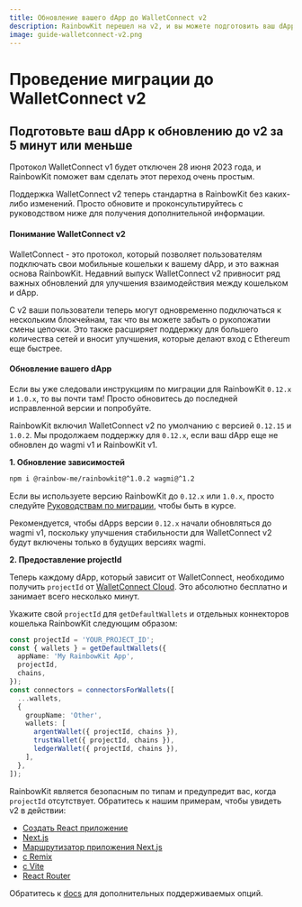 ```yaml
---
title: Обновление вашего dApp до WalletConnect v2
description: RainbowKit перешел на v2, и вы можете подготовить ваш dApp за 5 минут или меньше
image: guide-walletconnect-v2.png
---
```


# Проведение миграции до WalletConnect v2

## Подготовьте ваш dApp к обновлению до v2 за 5 минут или меньше

Протокол WalletConnect v1 будет отключен 28 июня 2023 года, и RainbowKit поможет вам сделать этот переход очень простым.

Поддержка WalletConnect v2 теперь стандартна в RainbowKit без каких-либо изменений. Просто обновите и проконсультируйтесь с руководством ниже для получения дополнительной информации.

#### Понимание WalletConnect v2

WalletConnect - это протокол, который позволяет пользователям подключать свои мобильные кошельки к вашему dApp, и это важная основа RainbowKit. Недавний выпуск WalletConnect v2 привносит ряд важных обновлений для улучшения взаимодействия между кошельком и dApp.

С v2 ваши пользователи теперь могут одновременно подключаться к нескольким блокчейнам, так что вы можете забыть о рукопожатии смены цепочки. Это также расширяет поддержку для большего количества сетей и вносит улучшения, которые делают вход с Ethereum еще быстрее.

#### Обновление вашего dApp

Если вы уже следовали инструкциям по миграции для RainbowKit `0.12.x` и `1.0.x`, то вы почти там! Просто обновитесь до последней исправленной версии и попробуйте.

RainbowKit включил WalletConnect v2 по умолчанию с версией `0.12.15` и `1.0.2`. Мы продолжаем поддержку для `0.12.x`, если ваш dApp еще не обновлен до wagmi v1 и RainbowKit v1.

**1. Обновление зависимостей**

```bash
npm i @rainbow-me/rainbowkit@^1.0.2 wagmi@^1.2
```

Если вы используете версию RainbowKit до `0.12.x` или `1.0.x`, просто следуйте [Руководствам по миграции](/docs/migration-guide), чтобы быть в курсе.

Рекомендуется, чтобы dApps версии `0.12.x` начали обновляться до wagmi v1, поскольку улучшения стабильности для WalletConnect v2 будут включены только в будущих версиях wagmi.

**2. Предоставление projectId**

Теперь каждому dApp, который зависит от WalletConnect, необходимо получить `projectId` от [WalletConnect Cloud](https://cloud.walletconnect.com/). Это абсолютно бесплатно и занимает всего несколько минут.

Укажите свой `projectId` для `getDefaultWallets` и отдельных коннекторов кошелька RainbowKit следующим образом:

```ts
const projectId = 'YOUR_PROJECT_ID';
const { wallets } = getDefaultWallets({
  appName: 'My RainbowKit App',
  projectId,
  chains,
});
const connectors = connectorsForWallets([
  ...wallets,
  {
    groupName: 'Other',
    wallets: [
      argentWallet({ projectId, chains }),
      trustWallet({ projectId, chains }),
      ledgerWallet({ projectId, chains }),
    ],
  },
]);
```

RainbowKit является безопасным по типам и предупредит вас, когда `projectId` отсутствует. Обратитесь к нашим примерам, чтобы увидеть v2 в действии:

- [Создать React приложение](https://codesandbox.io/p/sandbox/github/rainbow-me/rainbowkit/tree/main/examples/with-create-react-app)
- [Next.js](https://codesandbox.io/p/sandbox/github/rainbow-me/rainbowkit/tree/main/examples/with-next)
- [Маршрутизатор приложения Next.js](https://codesandbox.io/p/sandbox/github/rainbow-me/rainbowkit/tree/main/examples/with-next-app)
- [с Remix](https://codesandbox.io/p/sandbox/github/rainbow-me/rainbowkit/tree/main/examples/with-remix)
- [с Vite](https://codesandbox.io/p/sandbox/github/rainbow-me/rainbowkit/tree/main/examples/with-vite)
- [React Router](https://codesandbox.io/p/sandbox/github/rainbow-me/rainbowkit/tree/main/examples/with-react-router)

Обратитесь к [docs](https://www.rainbowkit.com/docs/custom-wallet-list#walletconnect) для дополнительных поддерживаемых опций.
